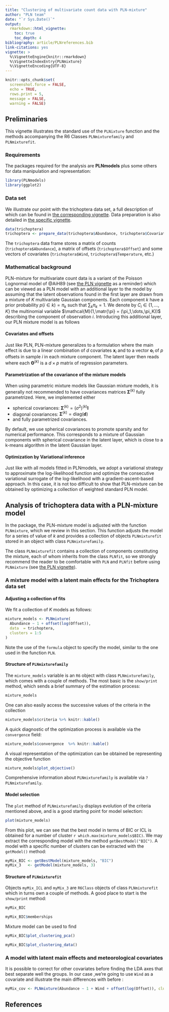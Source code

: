 ```yaml
---
title: "Clustering of multivariate count data with PLN-mixture"
author: "PLN team"
date: "`r Sys.Date()`"
output:
  rmarkdown::html_vignette:
    toc: true
    toc_depth: 4
bibliography: article/PLNreferences.bib
link-citations: yes
vignette: >
  %\VignetteEngine{knitr::rmarkdown}
  %\VignetteIndexEntry{PLNmixture}
  %\VignetteEncoding{UTF-8}
---
```


```r
knitr::opts_chunk$set(
  screenshot.force = FALSE,
  echo = TRUE,
  rows.print = 5,
  message = FALSE,
  warning = FALSE)
```

## Preliminaries

This vignette illustrates the standard use of the `PLNixture` function and the methods accompanying the R6 Classes `PLNmixturefamily` and `PLNmixturefit`.

### Requirements

The packages required for the analysis are **PLNmodels** plus some others for data manipulation and representation:

```r
library(PLNmodels)
library(ggplot2)
```

### Data set

We illustrate our point with the trichoptera data set, a full description of which can be found in [the corresponding vignette](Trichoptera.html). Data preparation is also detailed in [the specific vignette](Import_data.html).

```r
data(trichoptera)
trichoptera <- prepare_data(trichoptera$Abundance, trichoptera$Covariate)
```

The `trichoptera` data frame stores a matrix of counts (`trichoptera$Abundance`), a matrix of offsets (`trichoptera$Offset`) and some vectors of covariates (`trichoptera$Wind`, `trichoptera$Temperature`, etc.)

### Mathematical background

PLN-mixture for multivariate count data is a variant of the Poisson Lognormal model of @AiH89 (see [the PLN vignette](PLN.html) as a reminder) which can be viewed as a PLN model with an
additional layer to the model by assuming that the latent observations found in the first layer are drawn from a mixture of $K$ multivariate Gaussian components. Each component $k$ have a
prior probability $p(i \in k) = \pi_k$ such that $\sum_k \pi_k = 1$. We denote by $C_i\in \{1,\dots,K\}$ the multinomial variable $\mathcal{M}(1,\matr{\pi} = (\pi_1,\dots,\pi_K))$ describing the
component of observation $i$. Introducing this additional layer, our PLN mixture model is as follows
\begin{equation}
  \begin{array}{rcl}
  \text{layer 2 (clustering)} & \mathbf{C}_i \sim \mathcal{M}(1,\boldsymbol{\pi}) \\
  \text{layer 1 (Gaussian)} &   \mathbf{Z}_i | \, \mathbf{C}_i =  k \sim \mathcal{N}({\boldsymbol\mu}^{(k)}, {\boldsymbol\Sigma}^{(k)}),, \\
  \text{observation space } &  Y_{ij} | Z_{ij} \quad \text{indep.} &   \mathbf{Y}_i | \mathbf{Z}_i\sim\mathcal{P}\left(\exp\{\mathbf{Z}_i\}\right).
  \end{array}
\end{equation}

#### Covariates and offsets

Just like PLN, PLN-mixture generalizes to a formulation where the main effect is due to a linear combination of $d$ covariates $\mathbf{x}_i$ and to a vector $\mathbf{o}_i$ of $p$ offsets in sample $i$ in each mixture component. The latent layer then reads
\begin{equation}
  \mathbf{Z}_i | \mathbf{C}_i = k \, \sim \mathcal{N}({\mathbf{o}_i + \mathbf{x}_i^\top{\boldsymbol\Theta}^{(k)}},{\boldsymbol\Sigma}^{(k)}),
\end{equation}
where each ${\boldsymbol\Theta}^{(k)}$ is a $d\times p$ matrix of regression parameters.

#### Parametrization of the covariance of the mixture models

When using parametric mixture models like Gaussian mixture models, it is generally not recommended to have covariances matrices ${\boldsymbol\Sigma}^{(k)}$ fully parametrized. Here, we implemented either 

  - spherical covariances: ${\boldsymbol\Sigma}^{(k)} =  \left(\sigma^2\right)^{(k)} \mathbf{I}$ 
  - diagonal covariances: ${\boldsymbol\Sigma}^{(k)} =  \mathrm{diag}(\mathbf{d})$ 
  - and fully parametrized covariances.

By default, we use spherical covariances to promote sparsity and for numerical performance. This corresponds to a mixture of Gaussian components with spherical covariance in the latent layer, which is close to a k-means algorithm in the latent Gaussian layer.

#### Optimization by Variational inference

Just like with all models fitted in PLNmodels, we adopt a variational strategy to approximate the log-likelihood function and optimize the consecutive variational surrogate of the log-likelihood with a gradient-ascent-based approach. In this case, it is not too difficult to show that PLN-mixture can be obtained by optimizing a collection of weighted standard PLN model. 

## Analysis of trichoptera data with a PLN-mixture model

In the package, the PLN-mixture model is adjusted with the function `PLNmixture`, which we review in this section. This function adjusts the model for a series of value of $k$ and provides a collection of objects `PLNmixturefit` stored in an object with class `PLNmixturefamily`.

The class `PLNmixturefit` contains a collection of components constituting the mixture, each of whom inherits from the class `PLNfit`, so we strongly recommend the reader to be comfortable with `PLN` and `PLNfit` before using `PLNmixture` (see [the PLN vignette](PLN.html)).

### A mixture model with a latent main effects for the Trichoptera data set

#### Adjusting a collection of fits

We fit a collection of $K$ models as follows:

```r
mixture_models <- PLNmixture(
  Abundance ~ 1 + offset(log(Offset)),
  data  = trichoptera,
  clusters = 1:5
)
```

Note the use of the `formula` object to specify the model, similar to the one used in the function `PLN`.

#### Structure of `PLNmixturefamily`

The `mixture_models` variable is an `R6` object with class `PLNmixturefamily`, which comes with a couple of methods. The most basic is the `show/print` method, which sends a brief summary of the estimation process:

```r
mixture_models
```

One can also easily access the successive values of the criteria in the collection

```r
mixture_models$criteria %>% knitr::kable()
```

A quick diagnostic of the optimization process is available via the `convergence` field:

```r
mixture_models$convergence  %>% knitr::kable()
```

A visual representation of the optimization can be obtained be representing the objective function
```r
mixture_models$plot_objective()
```


Comprehensive information about `PLNmixturefamily` is available via `?PLNmixturefamily`.

#### Model selection

The `plot` method of `PLNmixturefamily` displays evolution of the criteria mentioned above, and is a good starting point for model selection:

```r
plot(mixture_models)
```

From this plot, we can see that the best model in terms of BIC or ICL is obtained for a number of cluster `r which.max(mixture_models$BIC)`. We may extract the corresponding model with the method `getBestModel("BIC")`. A model with a specific number of clusters can be extracted with the `getModel()` method:

```r
myMix_BIC <- getBestModel(mixture_models, "BIC")
myMix_3   <- getModel(mixture_models, 3)
```

#### Structure of `PLNmixturefit`

Objects `myMix_ICL` and `myMix_3` are `R6Class` objects of class `PLNmixturefit` which in turns own a couple of methods. A good place to start is the `show/print` method:

```r
myMix_BIC
```
```r
myMix_BIC$memberships
```

Mixture model can be used to find



```r
myMix_BIC$plot_clustering_pca()
```

```r
myMix_BIC$plot_clustering_data()
```

### A model with latent main effects and meteorological covariates

It is possible to correct for other covariates before finding the LDA axes that best separate well the groups. In our case ,we're going to use `Wind` as a covariate and illustrate the main differences with before  :
```r
myMix_cov <- PLNmixture(Abundance ~ 1 + Wind + offset(log(Offset)), clusters = 1:3, data = trichoptera)
```


## References

